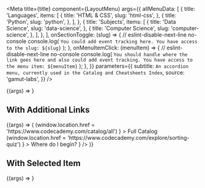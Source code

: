 

<Meta
  title={title}
  component={LayoutMenu}
  args={{
    allMenuData: [
      {
        title: 'Languages',
        items: [
          {
            title: 'HTML & CSS',
            slug: 'html-css',
          },
          {
            title: 'Python',
            slug: 'python',
          },
        ],
      },
      {
        title: 'Subjects',
        items: [
          {
            title: 'Data Science',
            slug: 'data-science',
          },
          {
            title: 'Computer Science',
            slug: 'computer-science',
          },
        ],
      },
    ],
    onSectionToggle: (slug) => {
      // eslint-disable-next-line no-console
      console.log(
        `You could add event tracking here. You have access to the slug: ${slug}`
      );
    },
    onMenuItemClick: (menuItem) => {
      // eslint-disable-next-line no-console
      console.log(
        `You should handle where the link goes here and also could add event tracking. You have access to the menu item: ${menuItem}`
      );
    },
  }}
  parameters={{
    subtitle: `An accordion menu, currently used in the Catalog and Cheatsheets Index`,
    source: 'gamut-labs',
  }}
/>

<Canvas>
  <Story name="LayoutMenu">{(args) => <LayoutMenu {...args} />}</Story>
</Canvas>

<PropsTable story="LayoutMenu" />

## With Additional Links

<Canvas>
  <Story name="LayoutMenuWithAdditionalLinks">
    {(args) => (
      <LayoutMenu
        {...args}
        additionalLinks={
          <>
            <Anchor
              variant="interface"
              display="block"
              paddingBottom={32}
              onClick={() =>
                (window.location.href =
                  'https://www.codecademy.com/catalog/all')
              }
            >
              Full Catalog
            </Anchor>
            <Anchor
              variant="interface"
              display="block"
              paddingBottom={32}
              onClick={() =>
                (window.location.href =
                  'https://www.codecademy.com/explore/sorting-quiz')
              }
            >
              Where do I begin?
            </Anchor>
          </>
        }
      />
    )}
  </Story>
</Canvas>

## With Selected Item

<Canvas>
  <Story name="LayoutMenuWithSelectedItem">
    {(args) => <LayoutMenu {...args} selectedItem="python" />}
  </Story>
</Canvas>
